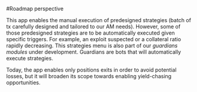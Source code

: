 #Roadmap perspective

This app enables the manual execution of predesigned strategies (batch of tx carefully designed and tailored to our AM needs).
However, some of those predesigned strategies are to be automatically executed given specific triggers.
For example, an exploit suspected or a collateral ratio rapidly decreasing.
This strategies menu is also part of our *guardians modules* under development.
Guardians are bots that will automatically execute strategies.

Today, the app enables only positions exits in order to avoid potential losses, but it will broaden its scope towards enabling yield-chasing opportunities.
